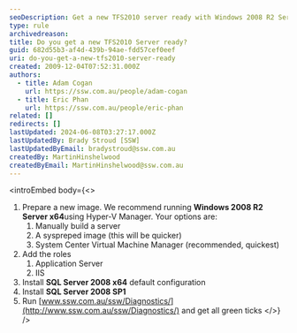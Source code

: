 ```yaml
---
seoDescription: Get a new TFS2010 server ready with Windows 2008 R2 Server x64, SQL Server 2008 and IIS.
type: rule
archivedreason:
title: Do you get a new TFS2010 Server ready?
guid: 682d55b3-af4d-439b-94ae-fdd57cef0eef
uri: do-you-get-a-new-tfs2010-server-ready
created: 2009-12-04T07:52:31.000Z
authors:
  - title: Adam Cogan
    url: https://ssw.com.au/people/adam-cogan
  - title: Eric Phan
    url: https://ssw.com.au/people/eric-phan
related: []
redirects: []
lastUpdated: 2024-06-08T03:27:17.000Z
lastUpdatedBy: Brady Stroud [SSW]
lastUpdatedByEmail: bradystroud@ssw.com.au
createdBy: MartinHinshelwood
createdByEmail: MartinHinshelwood@ssw.com.au
---
```


<introEmbed
  body={<>
1. Prepare a new image. We recommend running **Windows 2008 R2 Server x64**using Hyper-V Manager. Your options are:
   1. Manually build a server
   2. A syspreped image (this will be quicker)
   3. System Center Virtual Machine Manager (recommended, quickest)
2. Add the roles
   1. Application Server
   2. IIS
3. Install **SQL Server 2008 x64** default configuration
4. Install **SQL Server 2008 SP1**
5. Run [www.ssw.com.au/ssw/Diagnostics/](http://www.ssw.com.au/ssw/Diagnostics/) and get all green ticks
  </>}
/>
